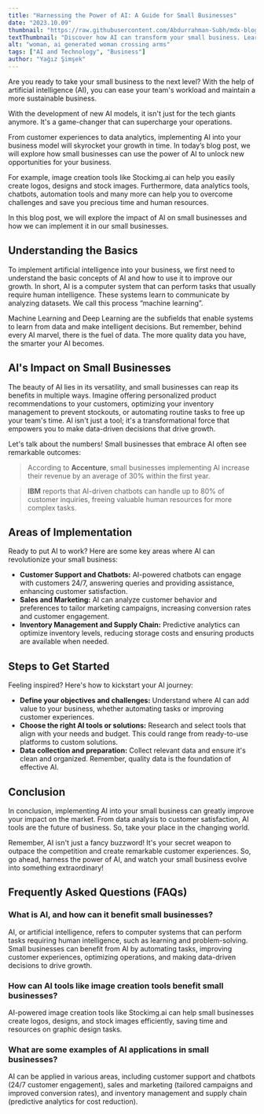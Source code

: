 ```yaml
---
title: "Harnessing the Power of AI: A Guide for Small Businesses"
date: "2023.10.09"
thumbnail: "https://raw.githubusercontent.com/Abdurrahman-Subh/mdx-blog/main/images/work-woman.png"
textThumbnail: "Discover how AI can transform your small business. Learn how to leverage artificial intelligence to streamline operations, enhance customer experiences, and fuel your business growth."
alt: "woman, ai generated woman crossing arms"
tags: ["AI and Technology", "Business"]
author: "Yağız Şimşek"
---
```


<CustomImage
  src="https://raw.githubusercontent.com/Abdurrahman-Subh/mdx-blog/main/images/work-woman.png"
  alt="AI generated man taking pictures"
/>

Are you ready to take your small business to the next level? With the help of artificial intelligence (AI), you can ease your team's workload and maintain a more sustainable business.

With the development of new AI models, it isn't just for the tech giants anymore. It's a game-changer that can supercharge your operations.

From customer experiences to data analytics, implementing AI into your business model will skyrocket your growth in time. In today’s blog post, we will explore how small businesses can use the power of AI to unlock new opportunities for your business. 

For example, image creation tools like Stockimg.ai can help you easily create logos, designs and stock images. Furthermore, data analytics tools, chatbots, automation tools and many more can help you to overcome challenges and save you precious time and human resources.

In this blog post, we will explore the impact of AI on small businesses and how we can implement it in our small businesses.

## Understanding the Basics

To implement artificial intelligence into your business, we first need to understand the basic concepts of AI and how to use it to improve our growth. In short, AI is a computer system that can perform tasks that usually require human intelligence. These systems learn to communicate by analyzing datasets. We call this process “machine learning”. 

Machine Learning and Deep Learning are the subfields that enable systems to learn from data and make intelligent decisions. But remember, behind every AI marvel, there is the fuel of data. The more quality data you have, the smarter your AI becomes.

## AI's Impact on Small Businesses

The beauty of AI lies in its versatility, and small businesses can reap its benefits in multiple ways. Imagine offering personalized product recommendations to your customers, optimizing your inventory management to prevent stockouts, or automating routine tasks to free up your team's time. AI isn't just a tool; it's a transformational force that empowers you to make data-driven decisions that drive growth.

Let's talk about the numbers! Small businesses that embrace AI often see remarkable outcomes:
> According to **Accenture**, small businesses implementing AI increase their revenue by an average of 30% within the first year.

> **IBM** reports that AI-driven chatbots can handle up to 80% of customer inquiries, freeing valuable human resources for more complex tasks.

## Areas of Implementation

Ready to put AI to work? Here are some key areas where AI can revolutionize your small business:
- **Customer Support and Chatbots:** AI-powered chatbots can engage with customers 24/7, answering queries and providing assistance, enhancing customer satisfaction.
- **Sales and Marketing:** AI can analyze customer behavior and preferences to tailor marketing campaigns, increasing conversion rates and customer engagement.
- **Inventory Management and Supply Chain:** Predictive analytics can optimize inventory levels, reducing storage costs and ensuring products are available when needed.

## Steps to Get Started
Feeling inspired? Here's how to kickstart your AI journey:

-	**Define your objectives and challenges:** Understand where AI can add value to your business, whether automating tasks or improving customer experiences.
-   **Choose the right AI tools or solutions:** Research and select tools that align with your needs and budget. This could range from ready-to-use platforms to custom solutions.
-   **Data collection and preparation:** Collect relevant data and ensure it's clean and organized. Remember, quality data is the foundation of effective AI.

## Conclusion

In conclusion, implementing AI into your small business can greatly improve your impact on the market. From data analysis to customer satisfaction, AI tools are the future of business. So, take your place in the changing world.

Remember, AI isn't just a fancy buzzword! It's your secret weapon to outpace the competition and create remarkable customer experiences. So, go ahead, harness the power of AI, and watch your small business evolve into something extraordinary!

## Frequently Asked Questions (FAQs)

### What is AI, and how can it benefit small businesses?
AI, or artificial intelligence, refers to computer systems that can perform tasks requiring human intelligence, such as learning and problem-solving. Small businesses can benefit from AI by automating tasks, improving customer experiences, optimizing operations, and making data-driven decisions to drive growth.

### How can AI tools like image creation tools benefit small businesses?
AI-powered image creation tools like Stockimg.ai can help small businesses create logos, designs, and stock images efficiently, saving time and resources on graphic design tasks.

### What are some examples of AI applications in small businesses?
AI can be applied in various areas, including customer support and chatbots (24/7 customer engagement), sales and marketing (tailored campaigns and improved conversion rates), and inventory management and supply chain (predictive analytics for cost reduction).